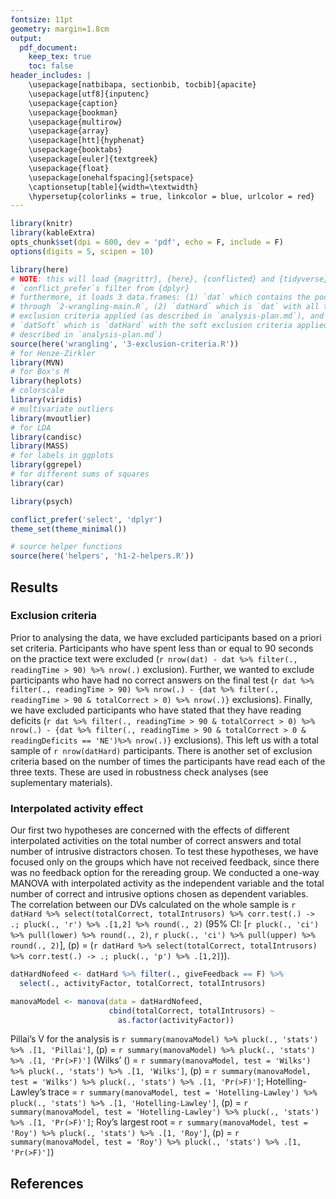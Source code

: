 ```yaml
---
fontsize: 11pt
geometry: margin=1.8cm
output:
  pdf_document:
    keep_tex: true
    toc: false
header_includes: |
    \usepackage[natbibapa, sectionbib, tocbib]{apacite}
    \usepackage[utf8]{inputenc}
    \usepackage{caption}
    \usepackage{bookman}
    \usepackage{multirow}
    \usepackage{array}
    \usepackage[htt]{hyphenat}
    \usepackage{booktabs}
    \usepackage[euler]{textgreek}
    \usepackage{float}
    \usepackage[onehalfspacing]{setspace}
    \captionsetup[table]{width=\textwidth}
    \hypersetup{colorlinks = true, linkcolor = blue, urlcolor = red}
---
```


```r
library(knitr)
library(kableExtra)
opts_chunk$set(dpi = 600, dev = 'pdf', echo = F, include = F)
options(digits = 5, scipen = 10)

library(here)
# NOTE: this will load {magrittr}, {here}, {conflicted} and {tidyverse}. also,
# `conflict_prefer`s filter from {dplyr}
# furthermore, it loads 3 data.frames: (1) `dat` which contains the pooled data run
# through `2-wrangling-main.R`, (2) `datHard` which is `dat` with all the hard
# exclusion criteria applied (as described in `analysis-plan.md`), and (3)
# `datSoft` which is `datHard` with the soft exclusion criteria applied (as
# described in `analysis-plan.md`)
source(here('wrangling', '3-exclusion-criteria.R'))
# for Henze-Zirkler
library(MVN)
# for Box's M
library(heplots)
# colorscale
library(viridis)
# multivariate outliers
library(mvoutlier)
# for LDA
library(candisc)
library(MASS)
# for labels in ggplots
library(ggrepel)
# for different sums of squares
library(car)

library(psych)

conflict_prefer('select', 'dplyr')
theme_set(theme_minimal())

# source helper functions
source(here('helpers', 'h1-2-helpers.R'))
```

\twocolumn

## Results

### Exclusion criteria

Prior to analysing the data, we have excluded participants based on a priori
set criteria. Participants who have spent less than or equal to 90 seconds
on the practice text were excluded
(`r nrow(dat) - dat %>% filter(., readingTime > 90) %>% nrow(.)` exclusion).
Further, we wanted to exclude participants who have had no correct answers on
the final test
(`r dat %>% filter(., readingTime > 90) %>% nrow(.) -
{dat %>% filter(., readingTime > 90 & totalCorrect > 0) %>% nrow(.)}` exclusions).
Finally, we have excluded participants who have stated that they have reading
deficits
(`r dat %>% filter(., readingTime > 90 & totalCorrect > 0) %>% nrow(.) -
{dat %>% filter(., readingTime > 90 & totalCorrect > 0 &
readingDeficits == 'NE')%>% nrow(.)}` exclusions). This left us with a total sample
of `r nrow(datHard)` participants. There is another set of exclusion criteria
based on the number of times the participants have read each of the three texts.
These are used in robustness check analyses (see suplementary materials).

### Interpolated activity effect

Our first two hypotheses are concerned with the effects of different interpolated
activities on the total number of correct answers and total number of intrusive
distractors chosen. To test these hypotheses, we have focused only on the groups
which have not received feedback, since there was no feedback option for the
rereading group. We conducted a one-way MANOVA with interpolated activity as
the independent variable and the total number of correct and intrusive options
chosen as dependent variables. The correlation between our DVs calculated on the
whole sample is
`r datHard %>% select(totalCorrect, totalIntrusors) %>% corr.test(.) -> .;
pluck(., 'r') %>% .[1,2] %>% round(., 2)`
(95% CI: [`r pluck(., 'ci') %>% pull(lower) %>% round(., 2)`,
`r pluck(., 'ci') %>% pull(upper) %>% round(., 2)`],
\(p\) = \(`r datHard %>% select(totalCorrect, totalIntrusors) %>% corr.test(.) -> .;
pluck(., 'p') %>% .[1,2]`\)).

```r
datHardNofeed <- datHard %>% filter(., giveFeedback == F) %>%
  select(., activityFactor, totalCorrect, totalIntrusors)

manovaModel <- manova(data = datHardNofeed,
                      cbind(totalCorrect, totalIntrusors) ~
                        as.factor(activityFactor))
```

Pillai's V for the analysis is
`r summary(manovaModel) %>% pluck(., 'stats') %>% .[1, 'Pillai']`,
\(p\) = `r summary(manovaModel) %>% pluck(., 'stats') %>% .[1, 'Pr(>F)']`
(Wilks' \(\Lambda\) =
`r summary(manovaModel, test = 'Wilks') %>% pluck(., 'stats') %>% .[1, 'Wilks']`,
\(p\) = `r summary(manovaModel, test = 'Wilks') %>% pluck(., 'stats') %>% .[1, 'Pr(>F)']`;
Hotelling-Lawley's trace =
`r summary(manovaModel, test = 'Hotelling-Lawley') %>% pluck(., 'stats') %>% .[1, 'Hotelling-Lawley']`,
\(p\) = `r summary(manovaModel, test = 'Hotelling-Lawley') %>% pluck(., 'stats') %>% .[1, 'Pr(>F)']`;
Roy's largest root =
`r summary(manovaModel, test = 'Roy') %>% pluck(., 'stats') %>% .[1, 'Roy']`,
\(p\) = `r summary(manovaModel, test = 'Roy') %>% pluck(., 'stats') %>% .[1, 'Pr(>F)']`)

\onecolumn

## References

\bibliographystyle{apacite}
\bibliography{reference.bib}